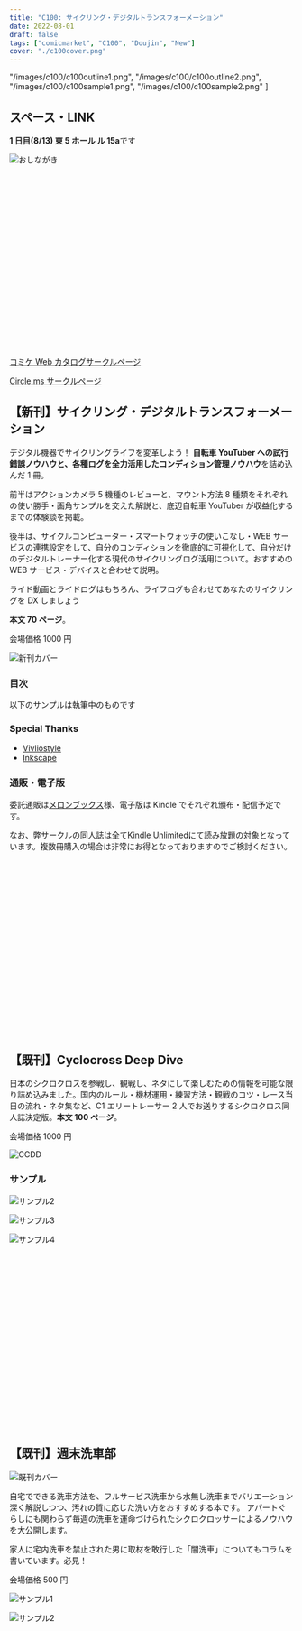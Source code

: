 ```yaml
---
title: "C100: サイクリング・デジタルトランスフォーメーション"
date: 2022-08-01
draft: false
tags: ["comicmarket", "C100", "Doujin", "New"]
cover: "./c100cover.png"
---
```


  "/images/c100/c100outline1.png",
  "/images/c100/c100outline2.png",
  "/images/c100/c100sample1.png",
  "/images/c100/c100sample2.png"
]

## スペース・LINK

**1 日目(8/13) 東 5 ホール ル 15a**です

![おしながき](/images/c100/oshina.png)

<div class="iframely-embed">
  <div class="iframely-responsive" style="height: 170px; padding-bottom: 0;">
    <a
      href="https://www.melonbooks.co.jp/detail/detail.php?product_id=1579831"
      data-iframely-url="//iframely.net/inNDou0"
    ></a>
  </div>
</div>

<div class="iframely-embed">
  <div class="iframely-responsive" style="height: 140px; padding-bottom: 0;">
    <a
      href="https://www.amazon.co.jp/dp/B0B8VVTTSJ?"
      data-iframely-url="//iframely.net/1Uq8kPF?card=small&language=ja-JP"
    ></a>
  </div>
</div>

[コミケ Web カタログサークルページ](https://webcatalog.circle.ms/Perma/Circle/10349446/)

[Circle.ms サークルページ](https://portal.circle.ms/Circle/Index/10349446)

## 【新刊】サイクリング・デジタルトランスフォーメーション

デジタル機器でサイクリングライフを変革しよう！
**自転車 YouTuber への試行錯誤ノウハウと、各種ログを全力活用したコンディション管理ノウハウ**を詰め込んだ 1 冊。

前半はアクションカメラ 5 機種のレビューと、マウント方法 8 種類をそれぞれの使い勝手・画角サンプルを交えた解説と、底辺自転車 YouTuber が収益化するまでの体験談を掲載。

後半は、サイクルコンピューター・スマートウォッチの使いこなし・WEB サービスの連携設定をして、自分のコンディションを徹底的に可視化して、自分だけのデジタルトレーナー化する現代のサイクリングログ活用について。おすすめの WEB サービス・デバイスと合わせて説明。

ライド動画とライドログはもちろん、ライフログも合わせてあなたのサイクリングを DX しましょう

**本文 70 ページ**。

会場価格 1000 円

![新刊カバー](/images/c100/c100cover.png)

### 目次

以下のサンプルは執筆中のものです

<SampleSlide sampleImageUrls={samples} />

### Special Thanks

- [Vivliostyle](https://vivliostyle.org/)
- [Inkscape](https://inkscape.org/)

### 通販・電子版

委託通販は[メロンブックス](https://www.melonbooks.co.jp/detail/detail.php?product_id=1579831)様、電子版は Kindle でそれぞれ頒布・配信予定です。

なお、弊サークルの同人誌は全て[Kindle Unlimited](https://amzn.to/3GsXhaT)にて読み放題の対象となっています。複数冊購入の場合は非常にお得となっておりますのでご検討ください。

<div class="iframely-embed">
  <div class="iframely-responsive" style="height: 170px; padding-bottom: 0;">
    <a
      href="https://www.melonbooks.co.jp/detail/detail.php?product_id=1579831"
      data-iframely-url="//iframely.net/inNDou0"
    ></a>
  </div>
</div>

<div class="iframely-embed">
  <div class="iframely-responsive" style="height: 140px; padding-bottom: 0;">
    <a
      href="https://www.amazon.co.jp/dp/B0B8VVTTSJ?"
      data-iframely-url="//iframely.net/1Uq8kPF?card=small&language=ja-JP"
    ></a>
  </div>
</div>

## 【既刊】Cyclocross Deep Dive

日本のシクロクロスを参戦し、観戦し、ネタにして楽しむための情報を可能な限り詰め込みました。国内のルール・機材運用・練習方法・観戦のコツ・レース当日の流れ・ネタ集など、C1 エリートレーサー 2 人でお送りするシクロクロス同人誌決定版。**本文 100 ページ**。

会場価格 1000 円

![CCDD](/images/c99/c99cover.png)

### サンプル

![サンプル2](/images/c99/c99sample2.jpg)

![サンプル3](/images/c99/c99sample3.jpg)

![サンプル4](/images/c99/c99sample4.jpg)

<div class="iframely-embed">
  <div class="iframely-responsive" style="height: 170px; padding-bottom: 0;">
    <a
      href="https://www.melonbooks.co.jp/detail/detail.php?product_id=1163552"
      data-iframely-url="//cdn.iframe.ly/eijSAfP"
    ></a>
  </div>
</div>

<div class="iframely-embed">
  <div class="iframely-responsive" style="height: 140px; padding-bottom: 0;">
    <a
      href="https://www.amazon.co.jp/dp/B09NWBGVJD"
      data-iframely-url="//cdn.iframe.ly/tabMxQV?card=small"
    ></a>
  </div>
</div>

## 【既刊】週末洗車部

![既刊カバー](/images/c97/c97cover.jpg)

自宅でできる洗車方法を、フルサービス洗車から水無し洗車までバリエーション深く解説しつつ、汚れの質に応じた洗い方をおすすめする本です。
アパートぐらしにも関わらず毎週の洗車を運命づけられたシクロクロッサーによるノウハウを大公開します。

家人に宅内洗車を禁止された男に取材を敢行した「闇洗車」についてもコラムを書いています。必見！

会場価格 500 円

![サンプル1](/images/c97/c97sample1.jpg)

![サンプル2](/images/c97/c97sample2.jpg)

<div class="iframely-embed">
  <div class="iframely-responsive" style="height: 170px; padding-bottom: 0;">
    <a
      href="https://www.melonbooks.co.jp/detail/detail.php?product_id=595340"
      data-iframely-url="//cdn.iframe.ly/tzN1qTA"
    ></a>
  </div>
</div>

<div class="iframely-embed">
  <div class="iframely-responsive" style="height: 140px; padding-bottom: 0;">
    <a
      href="https://amzn.to/38qJYqq"
      data-iframely-url="//cdn.iframe.ly/JSNdCGn?iframe=card-small"
    ></a>
  </div>
</div>
